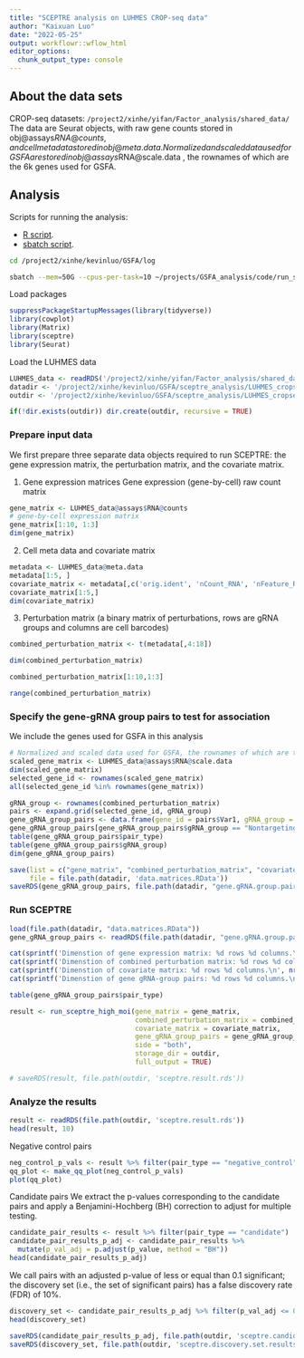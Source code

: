 ```yaml
---
title: "SCEPTRE analysis on LUHMES CROP-seq data"
author: "Kaixuan Luo"
date: "2022-05-25"
output: workflowr::wflow_html
editor_options:
  chunk_output_type: console
---
```


## About the data sets

CROP-seq datasets: `/project2/xinhe/yifan/Factor_analysis/shared_data/`
The data are Seurat objects, with raw gene counts stored in obj@assays$RNA@counts, and cell meta data stored in obj@meta.data.
Normalized and scaled data used for GSFA are stored in obj@assays$RNA@scale.data , the rownames of which are the 6k genes used for GSFA.

## Analysis

Scripts for running the analysis:

* [R script](../code/sceptre_analysis.R).
* [sbatch script](../code/run_sceptre_cropseq_data.sbatch).

```bash
cd /project2/xinhe/kevinluo/GSFA/log

sbatch --mem=50G --cpus-per-task=10 ~/projects/GSFA_analysis/code/run_sceptre_cropseq_data.sbatch /project2/xinhe/kevinluo/GSFA/sceptre_analysis/LUHMES_cropseq_data
```

Load packages
```r
suppressPackageStartupMessages(library(tidyverse))
library(cowplot)
library(Matrix)
library(sceptre)
library(Seurat)
```

Load the LUHMES data
```r
LUHMES_data <- readRDS('/project2/xinhe/yifan/Factor_analysis/shared_data/LUHMES_cropseq_data_seurat.rds')
datadir <- '/project2/xinhe/kevinluo/GSFA/sceptre_analysis/LUHMES_cropseq_data'
outdir <- '/project2/xinhe/kevinluo/GSFA/sceptre_analysis/LUHMES_cropseq_data/sceptre_output'

if(!dir.exists(outdir)) dir.create(outdir, recursive = TRUE)
```

### Prepare input data
We first prepare three separate data objects required to run SCEPTRE: 
the gene expression matrix, the perturbation matrix, and the covariate matrix.

1. Gene expression matrices
Gene expression (gene-by-cell) raw count matrix
```r
gene_matrix <- LUHMES_data@assays$RNA@counts
# gene-by-cell expression matrix
gene_matrix[1:10, 1:3]
dim(gene_matrix)
```

2. Cell meta data and covariate matrix
```r
metadata <- LUHMES_data@meta.data
metadata[1:5, ]
covariate_matrix <- metadata[,c('orig.ident', 'nCount_RNA', 'nFeature_RNA', 'percent_mt')]
covariate_matrix[1:5,]
dim(covariate_matrix)
```

3. Perturbation matrix (a binary matrix of perturbations,  rows are gRNA groups and columns are cell barcodes)
```r
combined_perturbation_matrix <- t(metadata[,4:18])

dim(combined_perturbation_matrix)

combined_perturbation_matrix[1:10,1:3]

range(combined_perturbation_matrix)
```

### Specify the gene-gRNA group pairs to test for association

We include the genes used for GSFA in this analysis
```r
# Normalized and scaled data used for GSFA, the rownames of which are the 6k genes used for GSFA
scaled_gene_matrix <- LUHMES_data@assays$RNA@scale.data
dim(scaled_gene_matrix)
selected_gene_id <- rownames(scaled_gene_matrix)
all(selected_gene_id %in% rownames(gene_matrix))
```

```r
gRNA_group <- rownames(combined_perturbation_matrix)
pairs <- expand.grid(selected_gene_id, gRNA_group)
gene_gRNA_group_pairs <- data.frame(gene_id = pairs$Var1, gRNA_group = pairs$Var2, pair_type = "candidate")
gene_gRNA_group_pairs[gene_gRNA_group_pairs$gRNA_group == "Nontargeting", "pair_type"] <- "negative_control"
table(gene_gRNA_group_pairs$pair_type)
table(gene_gRNA_group_pairs$gRNA_group)
dim(gene_gRNA_group_pairs)
```

```r
save(list = c("gene_matrix", "combined_perturbation_matrix", "covariate_matrix"),
     file = file.path(datadir, 'data.matrices.RData'))
saveRDS(gene_gRNA_group_pairs, file.path(datadir, "gene.gRNA.group.pairs.rds"))
```

### Run SCEPTRE
```r
load(file.path(datadir, "data.matrices.RData"))
gene_gRNA_group_pairs <- readRDS(file.path(datadir, "gene.gRNA.group.pairs.rds"))

cat(sprintf('Dimenstion of gene expression matrix: %d rows %d columns.\n', nrow(gene_matrix), ncol(gene_matrix)))
cat(sprintf('Dimenstion of combined perturbation matrix: %d rows %d columns.\n', nrow(combined_perturbation_matrix), ncol(combined_perturbation_matrix)))
cat(sprintf('Dimenstion of covariate matrix: %d rows %d columns.\n', nrow(covariate_matrix), ncol(covariate_matrix)))
cat(sprintf('Dimenstion of gene gRNA-group pairs: %d rows %d columns.\n', nrow(gene_gRNA_group_pairs), ncol(gene_gRNA_group_pairs)))

table(gene_gRNA_group_pairs$pair_type)
```

```r
result <- run_sceptre_high_moi(gene_matrix = gene_matrix,
                               combined_perturbation_matrix = combined_perturbation_matrix,
                               covariate_matrix = covariate_matrix,
                               gene_gRNA_group_pairs = gene_gRNA_group_pairs,
                               side = "both",
                               storage_dir = outdir, 
                               full_output = TRUE)

# saveRDS(result, file.path(outdir, 'sceptre.result.rds'))
```

### Analyze the results
```r
result <- readRDS(file.path(outdir, 'sceptre.result.rds'))
head(result, 10)
```

Negative control pairs
```r
neg_control_p_vals <- result %>% filter(pair_type == "negative_control") %>% pull(p_value)
qq_plot <- make_qq_plot(neg_control_p_vals)
plot(qq_plot)
```

Candidate pairs
We extract the p-values corresponding to the candidate pairs and apply a Benjamini-Hochberg (BH) correction to adjust for multiple testing.
```r
candidate_pair_results <- result %>% filter(pair_type == "candidate")
candidate_pair_results_p_adj <- candidate_pair_results %>%
  mutate(p_val_adj = p.adjust(p_value, method = "BH"))
head(candidate_pair_results_p_adj)
```

We call pairs with an adjusted p-value of less or equal than 0.1 significant; the discovery set (i.e., the set of significant pairs) has a false discovery rate (FDR) of 10%.
```r
discovery_set <- candidate_pair_results_p_adj %>% filter(p_val_adj <= 0.1)
head(discovery_set)
```

```r
saveRDS(candidate_pair_results_p_adj, file.path(outdir, 'sceptre.candidate.pair.results.rds'))
saveRDS(discovery_set, file.path(outdir, 'sceptre.discovery.set.results.rds'))
```


